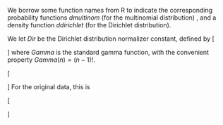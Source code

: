 
We borrow some function names from R to indicate the corresponding probability functions *dmultinom* (for the multinomial distribution) , and a density function *ddirichlet* (for the Dirichlet distribution).

We let $Dir$ be the Dirichlet distribution normalizer constant, defined by 
\[\begin{array}{c}
Dir({a_1},{a_2},{a_3},{a_4}) = \frac{{Gamma({a_1})Gamma({a_2})Gamma({a_3})Gamma({a_4})}}{{Gamma\left( {\sum\limits_i {{a_i}} } \right)}}\\
 = \frac{{({a_1} - 1)!({a_2} - 1)!({a_3} - 1)!({a_4} - 1)!}}{{\left( {\sum\limits_i {{a_i}}  - 1} \right)!}}
\end{array}\]
where $Gamma$ is the standard gamma function, with the convenient property $Gamma(n) = (n-1)!$.

\[\begin{array}{*{20}{l}}
\begin{array}{l}
{m_{Split}} = \Pr ({\bf{n}}|\phi  = Split) = \int\limits_{\bf{p}} {} \Pr ({\bf{n}}|{\bf{p}},\phi  = Split)\Pr ({\bf{p}})\\
 = \int\limits_{\bf{p}} {} dmultinom({\bf{n}},{\bf{p}})ddirichlet({\bf{p}},{\bf{a}})
\end{array}\\
{ = \int\limits_{\bf{p}} {\left( {\frac{{n!}}{{{n_{RD}}!{n_{ND}}!{n_{RL}}!{n_{NL}}!}}p_{RD}^{{n_{RD}}} \cdot p_{ND}^{{n_{ND}}} \cdot p_{RL}^{{n_{RL}}} \cdot p_{NL}^{{n_{NL}}}} \right)}  \cdot p_{RD}^{{a_{RD}} - 1} \cdot p_{ND}^{{a_{ND}} - 1} \cdot p_{RL}^{{a_{RL}} - 1} \cdot p_{NL}^{{a_{NL}} - 1}Di{r^{ - 1}}({\bf{a}})}
\end{array}\]
For the original data, this is

 \[\begin{array}{l}
{m_{Split}} = \frac{{100!}}{{3!2!5!90!}}Dir(4,3,6,91){Dir^{ - 1}}(1,1,1,1)\\
{\rm{    }} = \frac{{100!}}{{103!}}3!\\
{\rm{    }} = 5.654477 \times 10^{ -6}
\end{array}\]
